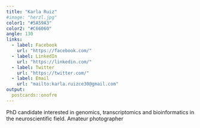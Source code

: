 ```yaml
---
title: "Karla Ruiz"
#image: "herzl.jpg"
color1: "#5A59A3"
color2: "#C66060"
angle: 130
links:
  - label: Facebook
    url: "https://facebook.com/"
  - label: LinkedIn
    url: "https://linkedin.com/"
  - label: Twitter
    url: "https://twitter.com/"
  - label: Email
    url: "mailto:karla.ruizce30@gmail.com"
output:
  postcards::onofre
---
```


PhD candidate interested in genomics, transcriptomics and bioinformatics in the neuroscientific field. Amateur photographer


